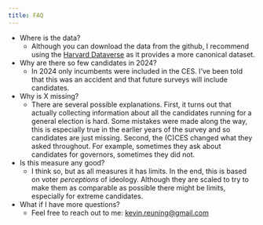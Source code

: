 ```yaml
---
title: FAQ
---
```


- Where is the data? 
    - Although you can download the data from the github, I recommend using the [Harvard Dataverse](https://doi.org/10.7910/DVN/VSRRIY) as it provides a more canonical dataset. 
- Why are there so few candidates in 2024? 
    - In 2024 only incumbents were included in the CES. I've been told that this was an accident and that future surveys will include candidates. 
- Why is X missing? 
    - There are several possible explanations. First, it turns out that actually collecting information about all the candidates running for a general election is hard. Some mistakes were made along the way, this is especially true in the earlier years of the survey and so candidates are just missing. Second, the (C)CES changed what they asked throughout. For example, sometimes they ask about candidates for governors, sometimes they did not.
- Is this measure any good? 
    - I think so, but as all measures it has limits. In the end, this is based on voter _perceptions_ of ideology. Although they are scaled to try to make them as comparable as possible there might be limits, especially for extreme candidates. 
- What if I have more questions? 
    - Feel free to reach out to me: [kevin.reuning@gmail.com](mailto:kevin.reuning@gmail.com)